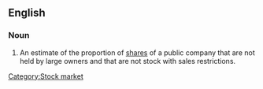 ==English==
{{wikipedia}}
===Noun===
{{en-noun}}

#An estimate of the proportion of [[shares]] of a public company that are not held by large owners and that are not stock with sales restrictions.

[[Category:Stock market]]
